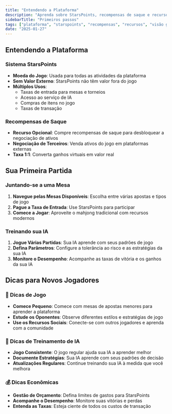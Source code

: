 ```yaml
---
title: "Entendendo a Plataforma"
description: "Aprenda sobre StarsPoints, recompensas de saque e recursos essenciais da plataforma Mahjong Stars"
sidebarTitle: "Primeiros passos"
tags: ["plataforma", "starspoints", "recompensas", "recursos", "visão geral"]
date: "2025-01-27"
---
```


## Entendendo a Plataforma

### Sistema StarsPoints
- **Moeda do Jogo**: Usada para todas as atividades da plataforma
- **Sem Valor Externo**: StarsPoints não têm valor fora do jogo
- **Múltiplos Usos**:
  - Taxas de entrada para mesas e torneios
  - Acesso ao serviço de IA
  - Compras de itens no jogo
  - Taxas de transação

### Recompensas de Saque
- **Recurso Opcional**: Compre recompensas de saque para desbloquear a negociação de ativos
- **Negociação de Terceiros**: Venda ativos do jogo em plataformas externas
- **Taxa 1:1**: Converta ganhos virtuais em valor real

## Sua Primeira Partida

### Juntando-se a uma Mesa
1. **Navegue pelas Mesas Disponíveis**: Escolha entre várias apostas e tipos de jogo
2. **Pague a Taxa de Entrada**: Use StarsPoints para participar
3. **Comece a Jogar**: Aproveite o mahjong tradicional com recursos modernos

### Treinando sua IA
1. **Jogue Várias Partidas**: Sua IA aprende com seus padrões de jogo
2. **Defina Parâmetros**: Configure a tolerância ao risco e as estratégias da sua IA
3. **Monitore o Desempenho**: Acompanhe as taxas de vitória e os ganhos da sua IA

## Dicas para Novos Jogadores

### 🎯 Dicas de Jogo
- **Comece Pequeno**: Comece com mesas de apostas menores para aprender a plataforma
- **Estude os Oponentes**: Observe diferentes estilos e estratégias de jogo
- **Use os Recursos Sociais**: Conecte-se com outros jogadores e aprenda com a comunidade

### 🤖 Dicas de Treinamento de IA
- **Jogo Consistente**: O jogo regular ajuda sua IA a aprender melhor
- **Documente Estratégias**: Sua IA aprende com seus padrões de decisão
- **Atualizações Regulares**: Continue treinando sua IA à medida que você melhora

### 💰 Dicas Econômicas
- **Gestão de Orçamento**: Defina limites de gastos para StarsPoints
- **Acompanhe o Desempenho**: Monitore suas vitórias e perdas
- **Entenda as Taxas**: Esteja ciente de todos os custos de transação